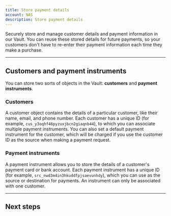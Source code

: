 ```yaml
---
title: Store payment details
account: NAS
description: Store payment details
---
```


Securely store and manage customer details and payment information in our Vault. You can reuse these stored details for future payments, so your customers don't have to re-enter their payment information each time they make a purchase.

---

## Customers and payment instruments

You can store two sorts of objects in the Vault: **customers** and **payment instruments**.

### Customers

A customer object contains the details of a particular customer, like their name, email, and phone number. Each customer has a unique ID (for example, `cus_y3oqhf46pyzuxjbcn2giaqnb44`), to which you can associate multiple payment instruments. You can also set a default payment instrument for the customer, which will be charged if you use the customer ID as the source when making a payment request.

### Payment instruments

A payment instrument allows you to store the details of a customer's payment card or bank account. Each payment instrument has a unique ID (for example, `src_nwd3m4in3hkuddfpjsaevunhdy`), which you can use as the source or destination for payments. An instrument can only be associated with one customer.

---

## Next steps





